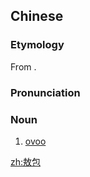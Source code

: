 ==Chinese==
{{zh-forms}}
{{wikipedia|lang=zh}}

===Etymology===
From {{etyl|mn|zh}} {{m|mn|овоо||heap}}.
===Pronunciation===
{{zh-pron
|m=áobāo
|cat=n
}}

===Noun===
{{zh-noun}}

# [[ovoo]] {{gloss|a type of shamanistic cairn found in Mongolia, usually made from rocks or from wood}}

[[zh:敖包]]